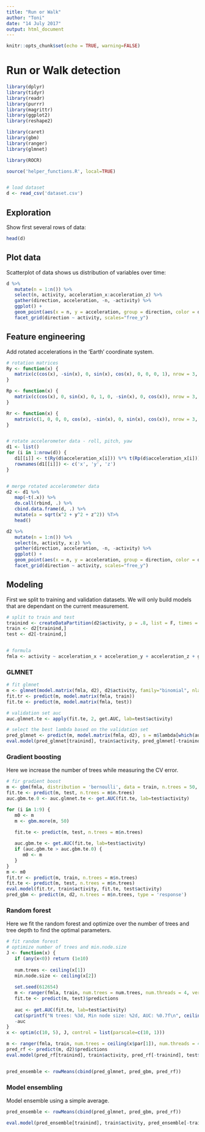 ```yaml
---
title: "Run or Walk"
author: "Toni"
date: "14 July 2017"
output: html_document
---
```


```r
knitr::opts_chunk$set(echo = TRUE, warning=FALSE)
```

# Run or Walk detection

```r

library(dplyr)
library(tidyr)
library(readr)
library(purrr)
library(magrittr)
library(ggplot2)
library(reshape2)

library(caret)
library(gbm)
library(ranger)
library(glmnet)

library(ROCR)

source('helper_functions.R', local=TRUE)


# load dataset
d <- read_csv('dataset.csv')

```

## Exploration

Show first several rows of data:

```r

head(d)

```

## Plot data

Scatterplot of data shows us distribution of variables over time:

```r

d %>%
   mutate(n = 1:n()) %>%
   select(n, activity, acceleration_x:acceleration_z) %>%
   gather(direction, acceleration, -n, -activity) %>%
   ggplot() +
   geom_point(aes(x = n, y = acceleration, group = direction, color = direction), size=1, alpha=0.1) +
   facet_grid(direction ~ activity, scales="free_y")
```


## Feature engineering

Add rotated accelerations in the 'Earth' coordinate system.
```r


# rotation matrices
Ry <- function(x) {
   matrix(c(cos(x), -sin(x), 0, sin(x), cos(x), 0, 0, 0, 1), nrow = 3, byrow = T)
}

Rp <- function(x) {
   matrix(c(cos(x), 0, sin(x), 0, 1, 0, -sin(x), 0, cos(x)), nrow = 3, byrow = T)
}

Rr <- function(x) {
   matrix(c(1, 0, 0, 0, cos(x), -sin(x), 0, sin(x), cos(x)), nrow = 3, byrow = T)
}


# rotate accelerometer data - roll, pitch, yaw
d1 <- list()
for (i in 1:nrow(d)) {
   d1[[i]] <- t(Ry(d$acceleration_x[i])) %*% t(Rp(d$acceleration_x[i])) %*% t(Rr(d$acceleration_x[i])) %*% t(as.matrix(d[i,5:7]))
   rownames(d1[[i]]) <- c('x', 'y', 'z')
}


# merge rotated accelerometer data
d2 <- d1 %>%
   map(~t(.x)) %>%
   do.call(rbind, .) %>%
   cbind.data.frame(d, .) %>%
   mutate(a = sqrt(x^2 + y^2 + z^2)) %T>%
   head()

d2 %>%
   mutate(n = 1:n()) %>%
   select(n, activity, x:z) %>%
   gather(direction, acceleration, -n, -activity) %>%
   ggplot() +
   geom_point(aes(x = n, y = acceleration, group = direction, color = direction), size=1, alpha=0.1) +
   facet_grid(direction ~ activity, scales="free_y")

```


## Modeling

First we split to training and validation datasets. We will only build models that are dependant on the current measurement.

```r

# split to train and test
trainind <- createDataPartition(d2$activity, p = .8, list = F, times = 1)
train <- d2[trainind,]
test <- d2[-trainind,]


# formula
fmla <- activity ~ acceleration_x + acceleration_y + acceleration_z + gyro_x + gyro_y + gyro_z + x + y + z + a

```


### GLMNET

``` r

# fit glmnet
m <- glmnet(model.matrix(fmla, d2), d2$activity, family="binomial", nlambda = 200)
fit.tr <- predict(m, model.matrix(fmla, train))
fit.te <- predict(m, model.matrix(fmla, test))

# validation set auc
auc.glmnet.te <- apply(fit.te, 2, get.AUC, lab=test$activity)

# select the best lambda based on the validation set
pred_glmnet <- predict(m, model.matrix(fmla, d2), s = m$lambda[which(auc.glmnet.te == max(auc.glmnet.te))], type = 'response')
eval.model(pred_glmnet[trainind], train$activity, pred_glmnet[-trainind], test$activity)


```


### Gradient boosting

Here we increase the number of trees while measuring the CV error.

``` r

# fir gradient boost
m <- gbm(fmla, distribution = 'bernoulli', data = train, n.trees = 50, shrinkage = 0.1, interaction.depth = 5, n.cores = 4)
fit.te <- predict(m, test, n.trees = m$n.trees)
auc.gbm.te.0 <- auc.glmnet.te <- get.AUC(fit.te, lab=test$activity)

for (i in 1:9) {
   m0 <- m
   m <- gbm.more(m, 50)

   fit.te <- predict(m, test, n.trees = m$n.trees)
   
   auc.gbm.te <- get.AUC(fit.te, lab=test$activity)
   if (auc.gbm.te > auc.gbm.te.0) {
      m0 <- m
   }
}
m <- m0
fit.tr <- predict(m, train, n.trees = m$n.trees)
fit.te <- predict(m, test, n.trees = m$n.trees)
eval.model(fit.tr, train$activity, fit.te, test$activity)
pred_gbm <- predict(m, d2, n.trees = m$n.trees, type = 'response')

```


### Random forest

Here we fit the random forest and optimize over the number of trees and tree depth to find the optimal parameters.

``` r

# fit random forest
# optimize number of trees and min.node.size
J <- function(x) {
   if (any(x<0)) return (1e10)
   
   num.trees <- ceiling(x[1])
   min.node.size <- ceiling(x[2])
   
   set.seed(612654)
   m <- ranger(fmla, train, num.trees = num.trees, num.threads = 4, verbose = F, min.node.size = min.node.size)
   fit.te <- predict(m, test)$predictions
   
   auc <- get.AUC(fit.te, lab=test$activity)
   cat(sprintf("N trees: %3d, Min node size: %2d, AUC: %0.7f\n", ceiling(x[1]), ceiling(x[2]), auc))
   -auc
}
x <- optim(c(10, 5), J, control = list(parscale=c(10, 1)))

m <- ranger(fmla, train, num.trees = ceiling(x$par[1]), num.threads = 4, verbose = F, min.node.size = ceiling(x$par[2]))
pred_rf <- predict(m, d2)$predictions
eval.model(pred_rf[trainind], train$activity, pred_rf[-trainind], test$activity)


pred_ensemble <- rowMeans(cbind(pred_glmnet, pred_gbm, pred_rf))

```


### Model ensembling

Model ensemble using a simple average.

```r

pred_ensemble <- rowMeans(cbind(pred_glmnet, pred_gbm, pred_rf))

eval.model(pred_ensemble[trainind], train$activity, pred_ensemble[-trainind], test$activity)

```

